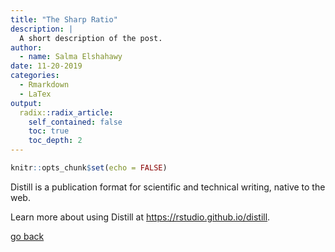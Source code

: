 ```yaml
---
title: "The Sharp Ratio"
description: |
  A short description of the post.
author:
  - name: Salma Elshahawy
date: 11-20-2019
categories:
  - Rmarkdown
  - LaTex
output:
  radix::radix_article:
    self_contained: false
    toc: true
    toc_depth: 2
---
```


```r
knitr::opts_chunk$set(echo = FALSE)
```

Distill is a publication format for scientific and technical writing, native to the web.

Learn more about using Distill at <https://rstudio.github.io/distill>.

[go back](salma71.github.io/blog)
